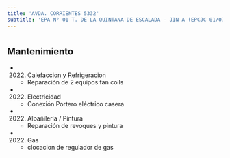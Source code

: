 ```yaml
---
title: 'AVDA. CORRIENTES 5332'
subtitle: 'EPA N° 01 T. DE LA QUINTANA DE ESCALADA - JIN A (EPCJC 01/07°) [S] - EPC N° 01 T. DE LA QUINTANA DE ESCALADA'
---
```


#


## Mantenimiento

*  (2022) Calefaccion y Refrigeracion 
    + Reparación de 2 equipos fan coils

*  (2022) Electricidad 
    + Conexión Portero eléctrico casera

*  (2022) Albañileria / Pintura 
    + Reparación de revoques y pintura

*  (2022) Gas 
    + clocacion de regulador de gas



